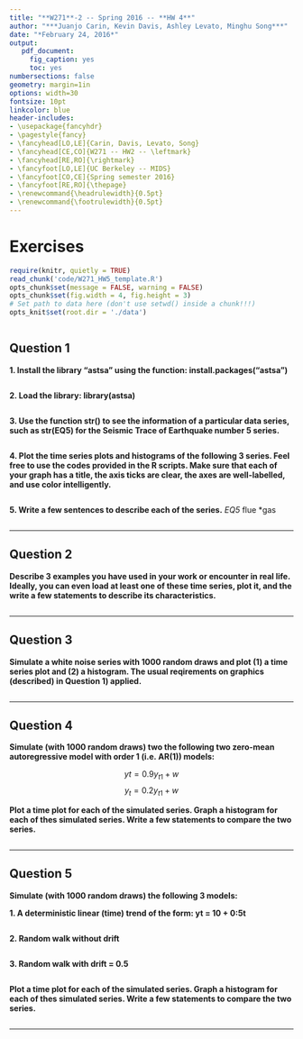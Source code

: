 ```yaml
---
title: "**W271**-2 -- Spring 2016 -- **HW 4**"
author: "***Juanjo Carin, Kevin Davis, Ashley Levato, Minghu Song***"
date: "*February 24, 2016*"
output:
   pdf_document:
     fig_caption: yes
     toc: yes
numbersections: false
geometry: margin=1in
options: width=30
fontsize: 10pt
linkcolor: blue
header-includes:
- \usepackage{fancyhdr}
- \pagestyle{fancy}
- \fancyhead[LO,LE]{Carin, Davis, Levato, Song}
- \fancyhead[CE,CO]{W271 -- HW2 -- \leftmark}
- \fancyhead[RE,RO]{\rightmark}
- \fancyfoot[LO,LE]{UC Berkeley -- MIDS}
- \fancyfoot[CO,CE]{Spring semester 2016}
- \fancyfoot[RE,RO]{\thepage}
- \renewcommand{\headrulewidth}{0.5pt}
- \renewcommand{\footrulewidth}{0.5pt}
---
```



\pagebreak

# Exercises

```r
require(knitr, quietly = TRUE)
read_chunk('code/W271_HW5_template.R')
opts_chunk$set(message = FALSE, warning = FALSE)
opts_chunk$set(fig.width = 4, fig.height = 3)
# Set path to data here (don't use setwd() inside a chunk!!!)
opts_knit$set(root.dir = './data')
```

```r
```



## Question 1


**1. Install the library "astsa" using the function: install.packages("astsa")**

```r
```

**2. Load the library: library(astsa)**

```r
```

**3. Use the function str() to see the information of a particular data series, such as
str(EQ5) for the Seismic Trace of Earthquake number 5 series.**

```r
```

**4. Plot the time series plots and histograms of the following 3 series. Feel free to use
the codes provided in the R scripts. Make sure that each of your graph has a title,
the axis ticks are clear, the axes are well-labelled, and use color intelligently.**

```r
```

**5. Write a few sentences to describe each of the series.**
*EQ5
*flue
*gas 
  
```r
```



**********

## Question 2

**Describe 3 examples you have used in your work or encounter in real life. Ideally, you
can even load at least one of these time series, plot it, and the write a few statements to
describe its characteristics.**

```r
```



**********

## Question 3

**Simulate a white noise series with 1000 random draws and plot (1) a time series plot and
(2) a histogram. The usual reqirements on graphics (described) in Question 1) applied.**


```r
```



**********

## Question 4

**Simulate (with 1000 random draws) two the following two zero-mean autoregressive model
with order 1 (i.e. AR(1)) models:**

$$yt=  0.9 y_{t1} + w$$
$$y_t=  0.2 y_{t1} + w$$

**Plot a time plot for each of the simulated series. Graph a histogram for each of thes
simulated series. Write a few statements to compare the two series.**

```r
```



**********

## Question 5

**Simulate (with 1000 random draws) the following 3 models:**

**1. A deterministic linear (time) trend of the form: yt = 10 + 0:5t**

```r
```

**2. Random walk without drift**

```r
```

**3. Random walk with drift = 0.5**

```r
```

**Plot a time plot for each of the simulated series. Graph a histogram for each of thes
simulated series. Write a few statements to compare the two series.**

```r
```

**********
